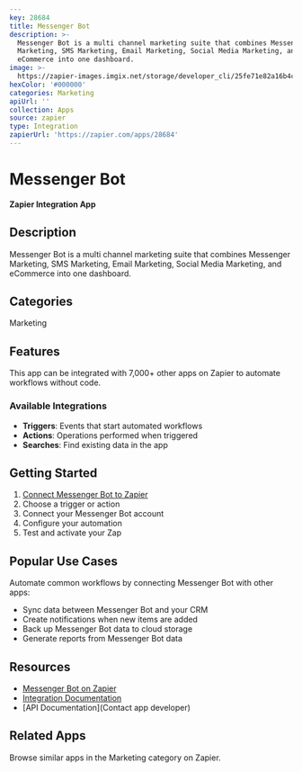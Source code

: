 ```yaml
---
key: 28684
title: Messenger Bot
description: >-
  Messenger Bot is a multi channel marketing suite that combines Messenger
  Marketing, SMS Marketing, Email Marketing, Social Media Marketing, and
  eCommerce into one dashboard.
image: >-
  https://zapier-images.imgix.net/storage/developer_cli/25fe71e82a16b4c6acfeaca04db354cb.png?auto=format%2Ccompress&ixlib=python-3.0.0&q=50
hexColor: '#000000'
categories: Marketing
apiUrl: ''
collection: Apps
source: zapier
type: Integration
zapierUrl: 'https://zapier.com/apps/28684'
---
```

# Messenger Bot

**Zapier Integration App**

## Description

Messenger Bot is a multi channel marketing suite that combines Messenger Marketing, SMS Marketing, Email Marketing, Social Media Marketing, and eCommerce into one dashboard.

## Categories

Marketing

## Features

This app can be integrated with 7,000+ other apps on Zapier to automate workflows without code.

### Available Integrations

- **Triggers**: Events that start automated workflows
- **Actions**: Operations performed when triggered
- **Searches**: Find existing data in the app

## Getting Started

1. [Connect Messenger Bot to Zapier](https://zapier.com/apps/28684)
2. Choose a trigger or action
3. Connect your Messenger Bot account
4. Configure your automation
5. Test and activate your Zap

## Popular Use Cases

Automate common workflows by connecting Messenger Bot with other apps:

- Sync data between Messenger Bot and your CRM
- Create notifications when new items are added
- Back up Messenger Bot data to cloud storage
- Generate reports from Messenger Bot data

## Resources

- [Messenger Bot on Zapier](https://zapier.com/apps/28684)
- [Integration Documentation](https://zapier.com/apps/28684/integrations)
- [API Documentation](Contact app developer)

## Related Apps

Browse similar apps in the Marketing category on Zapier.
